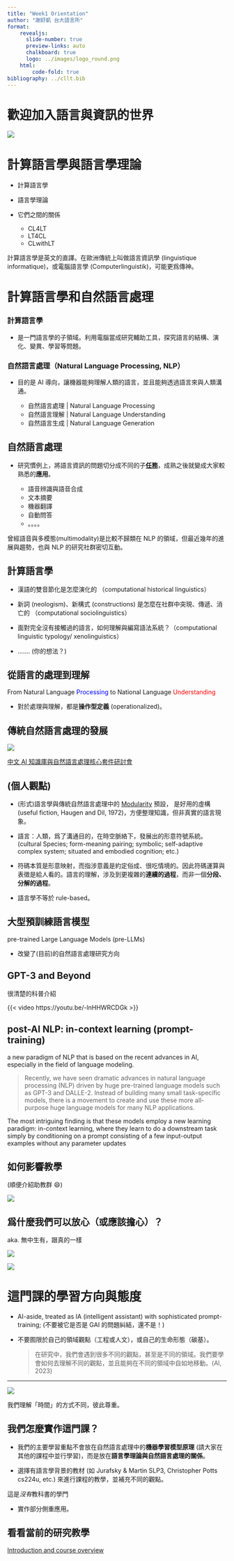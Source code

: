 ```yaml
---
title: "Week1 Orientation"
author: "謝舒凱 台大語言所"
format: 
    revealjs:
      slide-number: true
      preview-links: auto
      chalkboard: true
      logo: ../images/logo_round.png
    html:
        code-fold: true
bibliography: ../cllt.bib
---
```


# 歡迎加入語言與資訊的世界

![](../images/me.png)


<!-- ---
測試 -->

# 計算語言學與語言學理論

- 計算語言學
    
- 語言學理論

- 它們之間的關係
    - CL4LT
    - LT4CL
    - CLwithLT

::: aside
計算語言學是英文的直譯。在歐洲傳統上叫做語言資訊學 (linguistique informatique)，或電腦語言學 (Computerlinguistik)，可能更爲傳神。
:::


# 計算語言學和自然語言處理

::: {.panel-tabset}

### 計算語言學

- 是一門語言學的子領域。利用電腦當成研究輔助工具，探究語言的結構、演化、變異、學習等問題。 

### 自然語言處理（Natural Language Processing, NLP）

- 目的是 AI 導向，讓機器能夠理解人類的語言，並且能夠透過語言來與人類溝通。
    
    - 自然語言處理 | Natural Language Processing
    - 自然語言理解 | Natural Language Understanding
    - 自然語言生成 | Natural Language Generation

:::



## 自然語言處理 

- 研究慣例上，將語言資訊的問題切分成不同的子**[任務](http://nlpprogress.com/)**，成熟之後就變成大家較熟悉的**應用**。

    - 語音辨識與語音合成
    - 文本摘要
    - 機器翻譯
    - 自動問答
    - 。。。。


::: aside
曾經語音與多模態(multimodality)是比較不歸類在 NLP 的領域，但最近幾年的進展與趨勢，也與 NLP 的研究社群密切互動。
:::

    




## 計算語言學 

:::{.incremental}

- 漢語的雙音節化是怎麼演化的 （computational historical linguistics）

- 新詞 (neologism)、新構式 (constructions) 是怎麼在社群中突現、傳遞、消亡的 （computational sociolinguistics）

- 面對完全沒有接觸過的語言，如何理解與編寫語法系統？（computational linguistic typology/ xenolinguistics）

- ....... (你的想法？)
:::





## 從語言的處理到理解
From Natural Language <font color='blue'>Processing</font> to National Language <font color='red'>Understanding</font>

- 對於處理與理解，都是**操作型定義** (operationalized)。


## 傳統自然語言處理的發展


![](../images/pipe.png)


::: aside
[中文 AI 知識庫與自然語言處理核心套件研討會](https://lope.linguistics.ntu.edu.tw/ioltw/linghacks21/AI_coreNLP_workshop/)
:::



## (個人觀點)

:::{.incremental}

- (形式)語言學與傳統自然語言處理中的 [Modularity](https://www.wikiwand.com/en/Language_module) 預設，
是好用的虛構 (useful fiction, Haugen and Dil, 1972)，方便整理知識，但非真實的語言現象。

- 語言：人類，爲了溝通目的，在時空脈絡下，發展出的形意符號系統。
(cultural Species; form-meaning pairing; symbolic; self-adaptive complex system; situated and embodied cognition; etc.)

- 符碼本質是形意映射，而指涉意義是約定俗成、很吃情境的。因此符碼運算與表徵是給人看的。語言的理解，涉及到更複雜的**連續的過程**，而非一個**分段、分解的過程**。  

- 語言學不等於 rule-based。







:::



## 大型預訓練語言模型
pre-trained Large Language Models (pre-LLMs)

- 改變了(目前)的自然語言處理研究方向


## GPT-3 and Beyond
很清楚的科普介紹

{{< video https://youtu.be/-lnHHWRCDGk >}}






## post-AI NLP: in-context learning (prompt-training)

a new paradigm of NLP that is based on the recent advances in AI, especially in the field of language modeling.


> Recently, we have seen dramatic advances in natural language processing (NLP) driven by huge pre-trained language models such as GPT-3 and DALLE-2. Instead of building many small task-specific models, there is a movement to create and use these more all-purpose huge language models for many NLP applications. 

The most intriguing finding is that these models employ a new learning paradigm: in-context learning, where they learn to do a downstream task simply by conditioning on a prompt consisting of a few input-output examples without any parameter updates 






## 如何影響教學
(順便介紹助教群 😄)

![](../images/chatGPT.png)





## 爲什麼我們可以放心（或應該擔心）？
aka. 無中生有，跟真的一樣


![](../images/potts.png)


![](../images/sk.jpg)







# 這門課的學習方向與態度

:::{.incremental}

- AI-aside, treated as IA (intelligent assistant) with sophisticated prompt-training; (不要被它是否是 GAI 的問題糾結，還不是！)

- 不要囿限於自己的領域觀點（工程或人文），或自己的生命形態（碳基）。

    > 在研究中，我們會遇到很多不同的觀點，甚至是不同的領域。我們要學會如何去理解不同的觀點，並且能夠在不同的領域中自如地移動。(AI, 2023)
:::


---

![](../images/time.png)




我們理解「時間」的方式不同，彼此尊重。



## 我們怎麼實作這門課？

- 我們的主要學習重點不會放在自然語言處理中的**機器學習模型原理** (請大家在其他的課程中並行學習)，而是放在**語言學理論與自然語言處理的關係**。

- 選擇有語言學背景的教材 (如 Jurafsky & Martin SLP3, Christopher Potts cs224u, etc.) 來進行課程的教學，並補充不同的觀點。

::: {.callout-warning}
這是*沒有*教科書的學門
:::

- 實作部分側重應用。


## 看看當前的研究教學

[Introduction and course overview](https://web.stanford.edu/class/cs224u/slides/cs224u-intro-handout.pdf)
